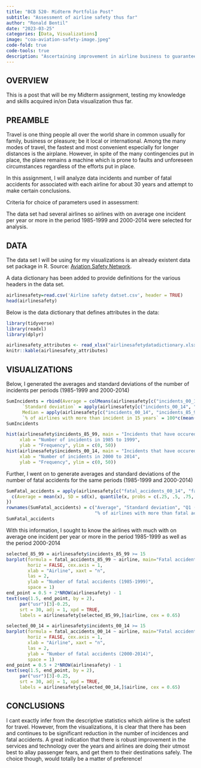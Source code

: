 ```yaml
---
title: "BCB 520- Midterm Portfolio Post"
subtitle: "Assessment of airline safety thus far"
author: "Ronald Bentil"
date: "2023-03-25"
categories: [Data, Visualizations]
image: "coa-aviation-safety-image.jpeg"
code-fold: true
code-tools: true
description: "Ascertaining improvement in airline business to guarantee passenger safety and satisfaction"
---
```


## OVERVIEW

This is a post that will be my Midterm assignment, testing my knowledge and skills acquired in/on Data visualization thus far. 

## PREAMBLE
Travel is one thing people all over the world share in common usually for family, business or pleasure; be it local or international. Among the many modes of travel, the fastest and most convenient especially for longer distances is the airplane. However, in spite of the many contingencies put in place, the plane remains a machine which is prone to faults and unforeseen circumstances regardless of the efforts put in place.

In this assignment, I will analyze data incidents and number of fatal accidents for associated with each airline for about 30 years and attempt to make  certain conclusions.

Criteria for choice of parameters used in assessment:

The data set had several airlines so airlines with on average one incident per year or more in the period 1985-1999 and 2000-2014 were selected for analysis. 

## DATA
The data set I will be using for my visualizations is an already existent data set package in R. 
Source:
[Aviation Safety Network](https://r-data.pmagunia.com/dataset/airline-safety).


A data dictionary has  been added to provide definitions for the various headers in the data set. 

```r
airlinesafety=read.csv('Airline safety datset.csv', header = TRUE)
head(airlinesafety)

```

Below is the data dictionary that defines attributes in the data:

```r
library(tidyverse)
library(readxl)
library(dplyr)

airlinesafety_attributes <- read_xlsx("airlinesafetydatadictionary.xlsx")
knitr::kable(airlinesafety_attributes)

```
## VISUALIZATIONS

Below, I generated the averages and standard deviations of the number of incidents per periods (1985-1999 and 2000-2014)
```r
SumIncidents = rbind(Average = colMeans(airlinesafety[c("incidents_00_14", "incidents_85_99")]),
      `Standard deviation` = apply(airlinesafety[c("incidents_00_14", "incidents_85_99")], MARGIN = 2, FUN = sd),
      Median = apply(airlinesafety[c("incidents_00_14", "incidents_85_99")], MARGIN = 2, FUN = median),
      `% of airlines with more than incident in 15 years` = 100*c(mean(airlinesafety$incidents_00_14 > 1), mean(airlinesafety$incidents_85_99 > 1)))
SumIncidents

hist(airlinesafety$incidents_85_99, main = "Incidents that have occured between 1985-1999", freq = TRUE,
     xlab = "Number of incidents in 1985 to 1999",
     ylab = "Frequency", ylim = c(0, 50))
hist(airlinesafety$incidents_00_14, main = "Incidents that have occured between 2000-2014", freq = TRUE,
     xlab = "Number of incidents in 2000 to 2014",
     ylab = "Frequency", ylim = c(0, 50))

```


Further, I went on to generate averages and standard deviations of the number of fatal accidents for the same periods (1985-1999 and 2000-2014)
```r
SumFatal_accidents = apply(airlinesafety[c("fatal_accidents_00_14", "fatal_accidents_85_99")], MARGIN = 2, FUN = function(x) {
  c(Average = mean(x), SD = sd(x), quantile(x, probs = c(.25, .5, .75, 1)), 100*mean(x > 1))
})
rownames(SumFatal_accidents) = c("Average", "Standard deviation", "Q1 (<25%)", "Median", "Q3 (<75%)", "Max",
                                 "% of airlines with more than fatal accident in 15 years")
SumFatal_accidents
```


With this information, I sought to know the airlines with much with on average one incident per year or more in the period 1985-1999 as well as the period 2000-2014
```r
selected_85_99 = airlinesafety$incidents_85_99 >= 15
barplot(formula = fatal_accidents_85_99 ~ airline, main="Fatal accidents that have occured between 1985-1999", data = airlinesafety[selected_85_99, ],  
        horiz = FALSE, cex.axis = 1, 
        xlab = "Airline", xaxt = "n",
        las = 2,
        ylab = "Number of fatal accidents (1985-1999)",
        space = 1)
end_point = 0.5 + 2*NROW(airlinesafety) - 1
text(seq(1.5, end_point, by = 2),
     par("usr")[3]-0.25,
     srt = 30, adj = 1, xpd = TRUE,
     labels = airlinesafety[selected_85_99,]$airline, cex = 0.65)
```

```r
selected_00_14 = airlinesafety$incidents_00_14 >= 15
barplot(formula = fatal_accidents_00_14 ~ airline, main="Fatal accidents that have occured between 2000-2014", data = airlinesafety[selected_00_14,],
        horiz = FALSE, cex.axis = 1,
        xlab = "Airline", xaxt = "n",
        las = 2,
        ylab = "Number of fatal accidents (2000-2014)",
        space = 1)
end_point = 0.5 + 2*NROW(airlinesafety) - 1
text(seq(1.5, end_point, by = 2),
     par("usr")[3]-0.25,
     srt = 30, adj = 1, xpd = TRUE,
     labels = airlinesafety[selected_00_14,]$airline, cex = 0.65)
```

## CONCLUSIONS
I cant exactly infer from the descriptive statistics which airline is the safest for travel. However, from the visualizations, it is clear that there has been and continues to be significant reduction in the number of incidences and fatal accidents. A great indication that there is robust improvement in the services and technology over the years and airlines are doing their utmost best to allay passenger fears, and get them to their destinations safely. The choice though, would totally be a matter of preference! 